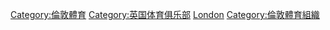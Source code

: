 [[Category:倫敦體育|Category:倫敦體育]]
[[Category:英国体育俱乐部|Category:英国体育俱乐部]]
[[Category:各城市體育俱樂部|London]]
[[Category:倫敦體育組織|Category:倫敦體育組織]]